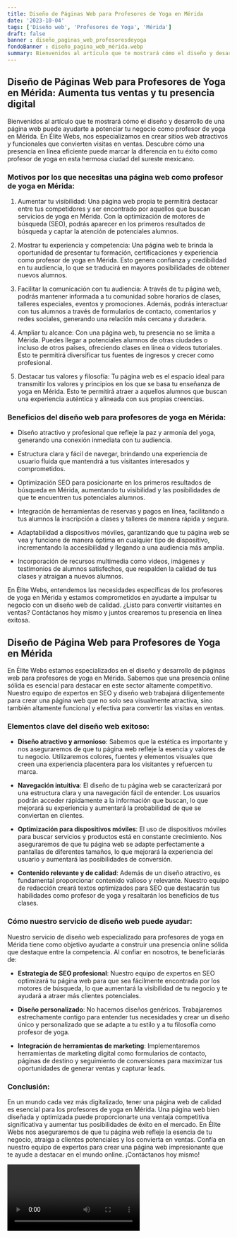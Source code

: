 ```yaml
---
title: Diseño de Páginas Web para Profesores de Yoga en Mérida
date: '2023-10-04'
tags: ['Diseño web', 'Profesores de Yoga', 'Mérida']
draft: false
banner : diseño_paginas_web_profesoresdeyoga
fondoBanner : diseño_pagina_web_mérida.webp
summary: Bienvenidos al artículo que te mostrará cómo el diseño y desarrollo de una página web puede ayudarte a potenciar tu negocio como profesor de yoga en Mérida. En Élite Webs, nos especializamos en crear sitios web atractivos y funcionales que convierten visitas en ventas. Descubre cómo una presencia en línea eficiente puede marcar la diferencia en tu éxito como profesor de yoga en esta hermosa ciudad del sureste mexicano.
---
```


## Diseño de Páginas Web para Profesores de Yoga en Mérida: Aumenta tus ventas y tu presencia digital

Bienvenidos al artículo que te mostrará cómo el diseño y desarrollo de una página web puede ayudarte a potenciar tu negocio como profesor de yoga en Mérida. En Élite Webs, nos especializamos en crear sitios web atractivos y funcionales que convierten visitas en ventas. Descubre cómo una presencia en línea eficiente puede marcar la diferencia en tu éxito como profesor de yoga en esta hermosa ciudad del sureste mexicano.

### Motivos por los que necesitas una página web como profesor de yoga en Mérida:

1. Aumentar tu visibilidad: Una página web propia te permitirá destacar entre tus competidores y ser encontrado por aquellos que buscan servicios de yoga en Mérida. Con la optimización de motores de búsqueda (SEO), podrás aparecer en los primeros resultados de búsqueda y captar la atención de potenciales alumnos.

2. Mostrar tu experiencia y competencia: Una página web te brinda la oportunidad de presentar tu formación, certificaciones y experiencia como profesor de yoga en Mérida. Esto genera confianza y credibilidad en tu audiencia, lo que se traducirá en mayores posibilidades de obtener nuevos alumnos.

3. Facilitar la comunicación con tu audiencia: A través de tu página web, podrás mantener informada a tu comunidad sobre horarios de clases, talleres especiales, eventos y promociones. Además, podrás interactuar con tus alumnos a través de formularios de contacto, comentarios y redes sociales, generando una relación más cercana y duradera.

4. Ampliar tu alcance: Con una página web, tu presencia no se limita a Mérida. Puedes llegar a potenciales alumnos de otras ciudades o incluso de otros países, ofreciendo clases en línea o videos tutoriales. Esto te permitirá diversificar tus fuentes de ingresos y crecer como profesional.

5. Destacar tus valores y filosofía: Tu página web es el espacio ideal para transmitir los valores y principios en los que se basa tu enseñanza de yoga en Mérida. Esto te permitirá atraer a aquellos alumnos que buscan una experiencia auténtica y alineada con sus propias creencias.

### Beneficios del diseño web para profesores de yoga en Mérida:

- Diseño atractivo y profesional que refleje la paz y armonía del yoga, generando una conexión inmediata con tu audiencia.

- Estructura clara y fácil de navegar, brindando una experiencia de usuario fluida que mantendrá a tus visitantes interesados y comprometidos.

- Optimización SEO para posicionarte en los primeros resultados de búsqueda en Mérida, aumentando tu visibilidad y las posibilidades de que te encuentren tus potenciales alumnos.

- Integración de herramientas de reservas y pagos en línea, facilitando a tus alumnos la inscripción a clases y talleres de manera rápida y segura.

- Adaptabilidad a dispositivos móviles, garantizando que tu página web se vea y funcione de manera óptima en cualquier tipo de dispositivo, incrementando la accesibilidad y llegando a una audiencia más amplia.

- Incorporación de recursos multimedia como videos, imágenes y testimonios de alumnos satisfechos, que respalden la calidad de tus clases y atraigan a nuevos alumnos.

En Élite Webs, entendemos las necesidades específicas de los profesores de yoga en Mérida y estamos comprometidos en ayudarte a impulsar tu negocio con un diseño web de calidad. ¿Listo para convertir visitantes en ventas? Contáctanos hoy mismo y juntos crearemos tu presencia en línea exitosa.

<GifSeo />

<Cta />

## Diseño de Página Web para Profesores de Yoga en Mérida

En Élite Webs estamos especializados en el diseño y desarrollo de páginas web para profesores de yoga en Mérida. Sabemos que una presencia online sólida es esencial para destacar en este sector altamente competitivo. Nuestro equipo de expertos en SEO y diseño web trabajará diligentemente para crear una página web que no solo sea visualmente atractiva, sino también altamente funcional y efectiva para convertir las visitas en ventas.

### Elementos clave del diseño web exitoso:

- **Diseño atractivo y armonioso**: Sabemos que la estética es importante y nos aseguraremos de que tu página web refleje la esencia y valores de tu negocio. Utilizaremos colores, fuentes y elementos visuales que creen una experiencia placentera para los visitantes y refuercen tu marca.

- **Navegación intuitiva**: El diseño de tu página web se caracterizará por una estructura clara y una navegación fácil de entender. Los usuarios podrán acceder rápidamente a la información que buscan, lo que mejorará su experiencia y aumentará la probabilidad de que se conviertan en clientes.

- **Optimización para dispositivos móviles**: El uso de dispositivos móviles para buscar servicios y productos está en constante crecimiento. Nos aseguraremos de que tu página web se adapte perfectamente a pantallas de diferentes tamaños, lo que mejorará la experiencia del usuario y aumentará las posibilidades de conversión.

- **Contenido relevante y de calidad**: Además de un diseño atractivo, es fundamental proporcionar contenido valioso y relevante. Nuestro equipo de redacción creará textos optimizados para SEO que destacarán tus habilidades como profesor de yoga y resaltarán los beneficios de tus clases.

### Cómo nuestro servicio de diseño web puede ayudar:

Nuestro servicio de diseño web especializado para profesores de yoga en Mérida tiene como objetivo ayudarte a construir una presencia online sólida que destaque entre la competencia. Al confiar en nosotros, te beneficiarás de:

- **Estrategia de SEO profesional**: Nuestro equipo de expertos en SEO optimizará tu página web para que sea fácilmente encontrada por los motores de búsqueda, lo que aumentará la visibilidad de tu negocio y te ayudará a atraer más clientes potenciales.

- **Diseño personalizado**: No hacemos diseños genéricos. Trabajaremos estrechamente contigo para entender tus necesidades y crear un diseño único y personalizado que se adapte a tu estilo y a tu filosofía como profesor de yoga.

- **Integración de herramientas de marketing**: Implementaremos herramientas de marketing digital como formularios de contacto, páginas de destino y seguimiento de conversiones para maximizar tus oportunidades de generar ventas y capturar leads.

### Conclusión:

En un mundo cada vez más digitalizado, tener una página web de calidad es esencial para los profesores de yoga en Mérida. Una página web bien diseñada y optimizada puede proporcionarte una ventaja competitiva significativa y aumentar tus posibilidades de éxito en el mercado. En Élite Webs nos aseguraremos de que tu página web refleje la esencia de tu negocio, atraiga a clientes potenciales y los convierta en ventas. Confía en nuestro equipo de expertos para crear una página web impresionante que te ayude a destacar en el mundo online. ¡Contáctanos hoy mismo!

<Video />

<CtaBot job='Profesores de Yoga' city='Mérida'/>

<Gmaps query='Mérida+españa+maps' />
